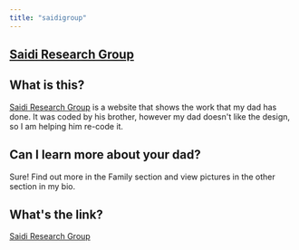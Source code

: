 ```yaml
---
title: "saidigroup"
---
```


<Nav act={5} />

# [Saidi Research Group](http://saidigroup.pitt.edu/)
## What is this?
[Saidi Research Group](http://saidigroup.pitt.edu/) is a website that shows the work that my dad has done. It was coded by his brother, however my dad doesn't like the design, so I am helping him re-code it.
## Can I learn more about your dad?
Sure! Find out more in the Family section and view pictures in the other section in my bio.
## What's the link?
[Saidi Research Group](http://saidigroup.pitt.edu/)
